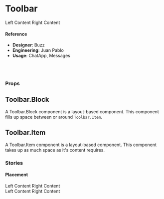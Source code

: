 
<Meta title="Components/Conversation/Toolbar" component={Toolbar} />

# Toolbar

<Canvas>
  <Story name="default">
    <Toolbar
      shadow={boolean('shadow', false)}
      seamless={boolean('seamless', false)}
      theme={select(
        'Theme',
        {
          default: 'default',
          note: 'note',
        },
        'default'
      )}
    >
      <Toolbar.Item>Left Content</Toolbar.Item>
      <Toolbar.Item>Right Content</Toolbar.Item>
    </Toolbar>
  </Story>
</Canvas>

#### Reference

- **Designer**: Buzz
- **Engineering**: Juan Pablo
- **Usage**: ChatApp, Messages

<br />
<br />

### Props

<ArgsTable of={Toolbar} />

## Toolbar.Block

A Toolbar.Block component is a layout-based component. This component fills up space between or around `Toolbar.Item`.

## Toolbar.Item

A Toolbar.Item component is a layout-based component. This component takes up as much space as it's content requires.

### Stories

#### Placement

<Canvas>
  <Story name="Placement">
    <div>
      <Toolbar placement="top">
        <Toolbar.Item>Left Content</Toolbar.Item>
        <Toolbar.Item>Right Content</Toolbar.Item>
      </Toolbar>
      <br />
      <Toolbar placement="bottom">
        <Toolbar.Item>Left Content</Toolbar.Item>
        <Toolbar.Item>Right Content</Toolbar.Item>
      </Toolbar>
    </div>
  </Story>
</Canvas>
